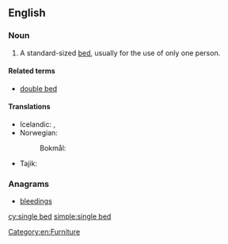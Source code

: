 ==English==

===Noun===
{{en-noun|head=[[single]] [[bed]]}}

# A standard-sized [[bed]], usually for the use of only one person.

====Related terms====
* [[double bed]]

====Translations====
{{trans-top|bed for one person}}
* Icelandic: {{t|is|einbreitt rúm|n}}, {{t|is|einstaklingsrúm|n}}
* Norwegian:
*: Bokmål: {{t|nb|enkeltseng|m|f}}
{{trans-mid}}
* Tajik: {{t|tg|кати яккаса}}
{{trans-bottom}}

===Anagrams===
* [[bleedings#English|bleedings]]

[[Category:en:Furniture]]

[[cy:single bed]]
[[simple:single bed]]